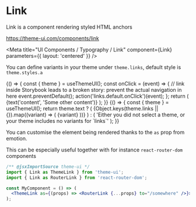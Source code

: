 
# Link

Link is a component rendering styled HTML anchors

https://theme-ui.com/components/link

<Meta
  title="UI Components / Typography / Link"
  component={Link}
  parameters={{ layout: 'centered' }}
/>

<Props of={Link} />

You can define variants in your theme under `theme.links`, default style is `theme.styles.a`

<Preview>
  <Story name="Default">
    {() => {
      const { theme } = useThemeUI();
      const onClick = (event) => {
        // link inside Storybook leads to a broken story: prevent the actual navigation in here
        event.preventDefault();
        action('links.default.onClick')(event);
      };
      return (
        <Link
          href={text('Href', '#')}
          rel={text('Rel', 'noopener noreferrer')}
          target={text('Target', '_blank')}
          variant={select(
            'Variant',
            theme && theme.links ? Object.keys(theme.links || {}) : [],
            'styles.a',
          )}
          onClick={onClick}
        >
          {text('content', 'Some other content')}
        </Link>
      );
    }}
  </Story>
</Preview>

<Preview>
  <Story name="Theme variants">
    {() => {
      const { theme } = useThemeUI();
      return theme.text ? (
        <React.Fragment>
          {Object.keys(theme.links || {}).map((variant) => (
            <Link key={`link.${variant}`} variant={variant}>
              {variant}
            </Link>
          ))}
        </React.Fragment>
      ) : (
        'Either you did not select a theme, or your theme includes no variants for `links`'
      );
    }}
  </Story>
</Preview>

You can customise the element being rendered thanks to the `as` prop from emotion.

This can be especially useful together with for instance `react-router-dom` components

```jsx
/** @jsxImportSource theme-ui */
import { Link as ThemeLink } from 'theme-ui';
import { Link as RouterLink } from 'react-router-dom';

const MyComponent = () => (
  <ThemeLink as={(props) => <RouterLink {...props} to="/somewhere" />}>Link to somewhere</ThemeLink>
);
```
